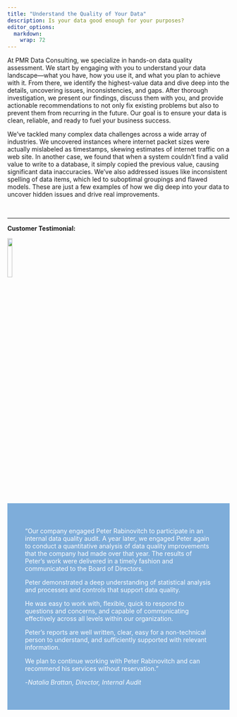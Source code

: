 ```yaml
---
title: "Understand the Quality of Your Data"
description: Is your data good enough for your purposes?
editor_options: 
  markdown: 
    wrap: 72
---
```


At PMR Data Consulting, we specialize in hands-on data quality
assessment. We start by engaging with you to understand your data
landscape—what you have, how you use it, and what you plan to achieve
with it. From there, we identify the highest-value data and dive deep
into the details, uncovering issues, inconsistencies, and gaps. After
thorough investigation, we present our findings, discuss them with you,
and provide actionable recommendations to not only fix existing problems
but also to prevent them from recurring in the future. Our goal is to
ensure your data is clean, reliable, and ready to fuel your business
success.

We've tackled many complex data challenges across a wide array of
industries. We uncovered instances where internet packet sizes were
actually mislabeled as timestamps, skewing estimates of internet traffic
on a web site. In another case, we found that when a system couldn't
find a valid value to write to a database, it simply copied the previous
value, causing significant data inaccuracies. We've also addressed
issues like inconsistent spelling of data items, which led to suboptimal
groupings and flawed models. These are just a few examples of how we dig
deep into your data to uncover hidden issues and drive real
improvements.

<br>

------------------------------------------------------------------------

**Customer Testimonial:**

![](gore_logo.png){width="15%"}

::: {style="background-color:rgba(0, 95, 184,0.5);color:rgba(255, 255, 255); text-align:left; vertical-align: middle; padding:40px 10; margin-top:10px; padding-left: 40px; padding-right: 40px;padding-top: 40px;"}
"Our company engaged Peter Rabinovitch to participate in an internal data quality audit. A year later, we engaged Peter again to conduct a
quantitative analysis of data quality improvements that the company had made over that year. The results of Peter’s work were delivered in a
timely fashion and communicated to the Board of Directors.

Peter demonstrated a deep understanding of statistical analysis and processes and controls that support data quality.

He was easy to work with, flexible, quick to respond to questions and concerns, and capable of communicating effectively across all levels
within our organization.

Peter’s reports are well written, clear, easy for a non-technical person to understand, and sufficiently supported with relevant information.

We plan to continue working with Peter Rabinovitch and can recommend his services without reservation."

-*Natalia Brattan, Director, Internal Audit*
:::

